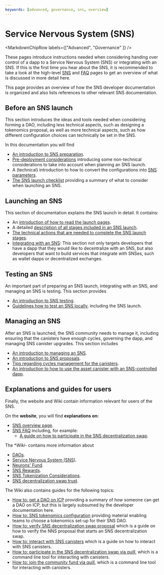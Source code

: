 ---
keywords: [advanced, governance, sns, overview]
---


# Service Nervous System (SNS)

<MarkdownChipRow labels={["Advanced", "Governance" ]} />

These pages introduce instructions needed when considering handing over control of a dapp to a Service Nervous System (SNS) or integrating with an SNS.
If this is the first time you hear about the SNS, it is recommended to take a look at the high-level [SNS](/sns) and [FAQ](/sns/faq) pages to get an overview of what is discussed in more detail here.

This page provides an overview of how the SNS developer documentation is organized and also lists references to other relevant SNS documentation.

## Before an SNS launch
This section introduces the ideas and tools needed when considering forming a DAO, including less technical aspects, such as designing a tokenomics proposal, as well as more technical aspects, such as how different configuration choices can technically be set in the SNS.

In this documentation you will find
- [An introduction to SNS preparation](./tokenomics/index.mdx).
- [Pre-deployment considerations](./tokenomics/predeployment-considerations.mdx) introducing some non-technical considerations to take into account when planning an SNS launch.
- A (technical) introduction to how to convert the configurations into [SNS parameters](./tokenomics/preparation.mdx).
- [The SNS launch checklist](./tokenomics/sns-checklist.mdx) providing a summary of what to consider when launching an SNS.

## Launching an SNS
This section of documentation explains the SNS launch in detail.
It contains:
- An [introduction of how to read the launch pages](./launching/index.mdx).
- A detailed [description of all stages included in an SNS launch](./launching/launch-summary-1proposal.mdx).
- [The technical actions that are needed to complete the SNS launch stages](./launching/launch-steps-1proposal.mdx).
- [Integrating with an SNS](./launching/integrating.mdx): This section not only targets developers that have a dapp that they would like to decentralize with an SNS, but also developers that want to build services that integrate with SNSes, such as wallet dapps or decentralized exchanges.

## Testing an SNS
An important part of preparing an SNS launch, integrating with an SNS, and managing an SNS is testing.
This section provides
- [An introduction to SNS testing](./testing/testing-before-launch.mdx).
- [Guidelines how to test an SNS locally](./testing/testing-locally.mdx), including the SNS launch.

## Managing an SNS
After an SNS is launched, the SNS community needs to manage it, including ensuring that the canisters have enough cycles, governing the dapp, and managing SNS canister upgrades.
This section includes
- [An introduction to managing an SNS](./managing/manage-sns-intro.mdx).
- [An introduction to SNS proposals](./managing/making-proposals.mdx).
- [Tips regarding cycles management for the canisters](./managing/cycles-usage.mdx).
- [An introduction to how to use the asset canister with an SNS-controlled dapp](./managing/sns-asset-canister.mdx).

<!-- Information on nervous system parameters that can be configured in each SNS (managing-sns/nervous-system-parameters.mdx); Information on how SNS are upgraded (managing-sns/upgradeSNS.mdx)-->

## Explanations and guides for users
Finally, the website and Wiki contain information relevant for users of the SNS.

On the **website**, you will find **explanations on:**
- [SNS overview page](https://internetcomputer.org/sns).
- [SNS FAQ](https://internetcomputer.org/sns/faq) including, for example:
  - [A guide on how to participate in the SNS decentralization swap](/sns/faq#participate).

The **Wiki*- contains more information about
- [DAOs](https://wiki.internetcomputer.org/wiki/DAO).
- [Service Nervous System (SNS)](https://wiki.internetcomputer.org/wiki/Service_Nervous_System_(SNS)).
- [Neurons' Fund](https://wiki.internetcomputer.org/wiki/Neurons_Fund).
- [SNS Rewards](https://wiki.internetcomputer.org/wiki/SNS_Rewards).
- [SNS Tokenization Considerations](https://wiki.internetcomputer.org/wiki/SNS_Tokenization_Considerations).
- [SNS decentralization swap trust](https://wiki.internetcomputer.org/wiki/SNS_decentralization_sale_trust).

The Wiki also contains guides for the following topics:
- [How to: get a DAO on ICP](https://wiki.internetcomputer.org/wiki/How_to_get_a_DAO_on_the_IC) providing a summary of how someone can get a DAO on ICP, but this is largely subsumed by the developer documentation here.
- [How to: SNS tokenomics configuration](https://wiki.internetcomputer.org/wiki/How-To:_SNS_tokenomics_configuration) providing material enabling teams to choose a tokenomics set-up for their SNS DAO.
- [How to: verify SNS decentralization swap proposal](https://wiki.internetcomputer.org/wiki/How-to:_Verify_SNS_decentralization_sale_proposal) which is a guide on how to verify the NNS proposal that starts an SNS decentralization swap.
- [How to: interact with SNS canisters](https://wiki.internetcomputer.org/wiki/How-to:_Interact_with_SNS_canisters) which is a guide on how to interact with SNS canisters.
- [How to: participate in the SNS decentralization swap via quill](https://wiki.internetcomputer.org/wiki/How-To:_Participate_in_the_SNS_decentralization_sale_via_quill), which is a command line tool for interacting with canisters.
- [How to: join the community fund via quill](https://wiki.internetcomputer.org/wiki/How-To:_Join_the_Community_fund_via_quill), which is a command line tool for interacting with canisters.
